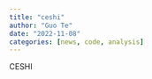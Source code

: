 ```yaml
---
title: "ceshi"
author: "Guo Te"
date: "2022-11-08"
categories: [news, code, analysis]
---
```

CESHI
